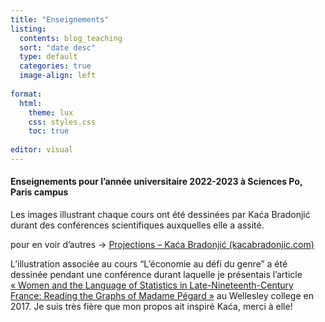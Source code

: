 ```yaml
---
title: "Enseignements"
listing:
  contents: blog_teaching
  sort: "date desc"
  type: default
  categories: true
  image-align: left
  
format:
  html:
    theme: lux
    css: styles.css
    toc: true
    
editor: visual
---
```


#### Enseignements pour l'année universitaire 2022-2023 à Sciences Po, Paris campus

Les images illustrant chaque cours ont été dessinées par Kaća Bradonjić durant des conférences scientifiques auxquelles elle a assité.

pour en voir d'autres -\> [Projections -- Kaća Bradonjić (kacabradonjic.com)](http://kacabradonjic.com/projections/)

L'illustration associée au cours "L'économie au défi du genre" a été dessinée pendant une conférence durant laquelle je présentais l'article [« Women and the Language of Statistics in Late-Nineteenth-Century France: Reading the Graphs of Madame Pégard »](pdf/pegard.pdf) au Wellesley college en 2017. Je suis très fière que mon propos ait inspiré Kaća, merci à elle!
